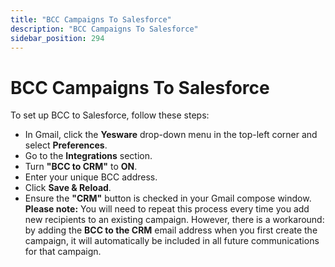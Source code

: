 ```yaml
---
title: "BCC Campaigns To Salesforce"
description: "BCC Campaigns To Salesforce"
sidebar_position: 294
---
```


# BCC Campaigns To Salesforce

To set up BCC to Salesforce, follow these steps:
- In Gmail, click the **Yesware** drop-down menu in the top-left corner and select **Preferences**.
- Go to the **Integrations** section.
- Turn **"BCC to CRM"** to **ON**.
- Enter your unique BCC address.
- Click **Save &amp; Reload**.
- Ensure the **"CRM"** button is checked in your Gmail compose window.
**Please note:**
You will need to repeat this process every time you add new recipients to an existing campaign. However, there is a workaround: by adding the **BCC to the CRM** email address when you first create the campaign, it will automatically be included in all future communications for that campaign.